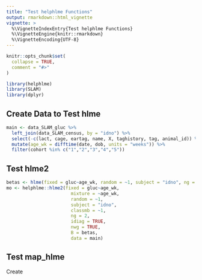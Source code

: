 ```yaml
---
title: "Test helphlme Functions"
output: rmarkdown::html_vignette
vignette: >
  %\VignetteIndexEntry{Test helphlme Functions}
  %\VignetteEngine{knitr::rmarkdown}
  %\VignetteEncoding{UTF-8}
---
```


```r
knitr::opts_chunk$set(
  collapse = TRUE,
  comment = "#>"
)
```

```r
library(helphlme)
library(SLAM)
library(dplyr)
```


## Create Data to Test hlme
```r
main <- data_SLAM_gluc %>%
  left_join(data_SLAM_census, by = "idno") %>%
  select(-c(lact, cage, eartag, name, X, taghistory, tag, animal_id)) %>%
  mutate(age_wk = difftime(date, dob, units = "weeks")) %>%
  filter(cohort %in% c("1","2","3","4","5"))
```

## Test hlme2
```r

betas <- hlme(fixed = gluc~age_wk, random = ~1, subject = "idno", ng = 1, data = main)
mo <- helphlme::hlme2(fixed = gluc~age_wk, 
                        mixture = ~age_wk,
                        random = ~1,
                        subject = "idno",
                        classmb = ~1,
                        ng = 2,
                        idiag = TRUE,
                        nwg = TRUE,
                        B = betas,
                        data = main)


```

## Test map_hlme

Create 
```r

```

